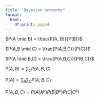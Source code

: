 ```yaml
---
title: "Bayesian networks"
format:
  html:
    df-print: paged
---
```


$P(A \mid B) = \frac{P(A, B)}{P(B)}$

$P(A,B \mid C) = \frac{P(A,B,C)}{P(C)}$

$P(A \mid B,C) = \frac{P(A,B,C)}{P(B,C)}$

$P(A,B) = \sum_C P(A,B,C)$

$P(A) = \sum_B \sum_C P(A,B,C)$

$P(A,B,C) = P(A | A^p) P(B | B^p) P(C | C^p)$
